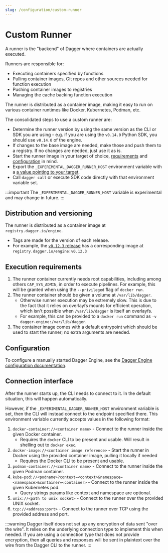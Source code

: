 ```yaml
---
slug: /configuration/custom-runner
---
```


# Custom Runner

A runner is the "backend" of Dagger where containers are actually executed.

Runners are responsible for:

- Executing containers specified by functions
- Pulling container images, Git repos and other sources needed for function execution
- Pushing container images to registries
- Managing the cache backing function execution

The runner is distributed as a container image, making it easy to run on various container runtimes like Docker, Kubernetes, Podman, etc.

The consolidated steps to use a custom runner are:

- Determine the runner version by using the same version as the CLI or SDK you
  are using - e.g. if you are using the `v0.14.0` Python SDK, you should use
  `v0.14.0` of the engine.
- If changes to the base image are needed, make those and push them to a
  registry. If no changes are needed, just use it as is.
- Start the runner image in your target of choice, [requirements](#execution-requirements) and [configuration](#configuration) in mind.
- Export the `_EXPERIMENTAL_DAGGER_RUNNER_HOST` environment variable with a [a value pointing to your target](#connection-interface).
- Call `dagger call` or execute SDK code directly with that environment variable set.

:::important
The `_EXPERIMENTAL_DAGGER_RUNNER_HOST` variable is experimental and may change in future.
:::

## Distribution and versioning

The runner is distributed as a container image at `registry.dagger.io/engine`.

- Tags are made for the version of each release.
- For example, the [`v0.12.3` release](https://github.com/dagger/dagger/releases/tag/v0.12.3) has a corresponding image at `registry.dagger.io/engine:v0.12.3`

## Execution requirements

1. The runner container currently needs root capabilities, including among others `CAP_SYS_ADMIN`, in order to execute pipelines. For example, this will be granted when using the `--privileged` flag of `docker run`.
1. The runner container should be given a volume at `/var/lib/dagger`.
    - Otherwise runner execution may be extremely slow. This is due to the fact that it relies on overlayfs mounts for efficient operation, which isn't possible when `/var/lib/dagger` is itself an overlayfs.
    - For example, this can be provided to a `docker run` command as `-v dagger-engine:/var/lib/dagger`.
1. The container image comes with a default entrypoint which should be used to start the runner; no extra arguments are needed.

## Configuration

To configure a manually started Dagger Engine, see the [Dagger Engine configuration documentation](./engine.mdx).

## Connection interface

After the runner starts up, the CLI needs to connect to it. In the default
situation, this will happen automatically.

However, if the `_EXPERIMENTAL_DAGGER_RUNNER_HOST` environment variable is set,
then the CLI will instead connect to the endpoint specified there. This
environment variable currently accepts values in the following format:

1. `docker-container://<container name>` - Connect to the runner inside the given Docker container.
    - Requires the `docker` CLI to be present and usable. Will result in shelling out to `docker exec`.
1. `docker-image://<container image reference>` - Start the runner in Docker using the provided container image, pulling it locally if needed
    - Requires the Docker CLI to be present and usable.
1. `podman-container://<container name>` - Connect to the runner inside the given Podman container.
1. `kube-pod://<podname>?context=<context>&namespace=<namespace>&container=<container>` - Connect to the runner inside the given Kubernetes pod.
    - Query strings params like context and namespace are optional.
1. `unix://<path to unix socket>` - Connect to the runner over the provided UNIX socket.
1. `tcp://<address:port>` - Connect to the runner over TCP using the provided address and port.

:::warning
Dagger itself does not set up any encryption of data sent "over the wire". It
relies on the underlying connection type to implement this when needed. If you
are using a connection type that does not provide encryption, then all queries
and responses will be sent in plaintext over the wire from the Dagger CLI to
the runner.
:::

